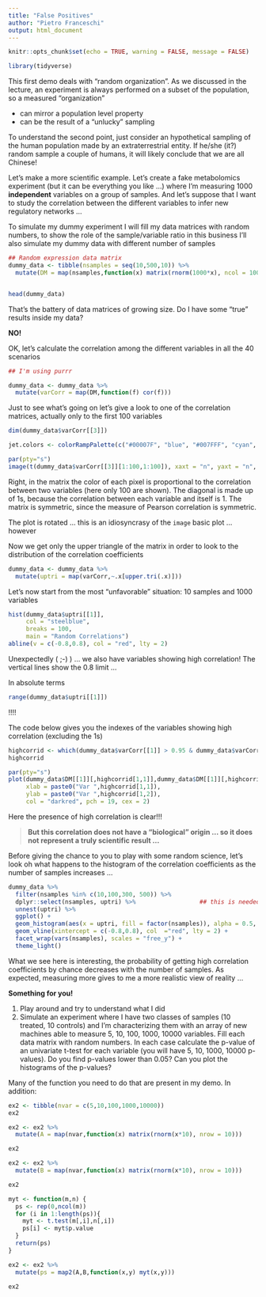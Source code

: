 ```yaml
---
title: "False Positives"
author: "Pietro Franceschi"
output: html_document
---
```


```r
knitr::opts_chunk$set(echo = TRUE, warning = FALSE, message = FALSE)
```


```r
library(tidyverse)
```


This first demo deals with "random organization". As we discussed in the lecture, an experiment is always performed on a subset of the population, so a measured "organization" 

* can mirror a population level property
* can be the result of a "unlucky" sampling

To understand the second point, just consider an hypothetical sampling of the human population made by an extraterrestrial entity. If he/she (it?) random sample a couple of humans, it will likely conclude that we are all Chinese! 

Let's make a more scientific example. Let's create a fake metabolomics experiment (but it can be everything you like ...) where I'm measuring 1000 **independent** variables on a group of samples. And let's suppose that I want to study the correlation between the different variables to infer new regulatory networks ...

To simulate my dummy experiment I will fill my data matrices with random numbers, to show the role of the sample/variable ratio in this business I'll also simulate my dummy data with different number of samples

```r
## Random expression data matrix
dummy_data <- tibble(nsamples = seq(10,500,10)) %>% 
  mutate(DM = map(nsamples,function(x) matrix(rnorm(1000*x), ncol = 1000)))


head(dummy_data)
```

That's the battery of data matrices of growing size. Do I have some "true" results inside my data? 

**NO!**

OK, let's calculate the correlation among the different variables in all the 40 scenarios

```r
## I'm using purrr

dummy_data <- dummy_data %>% 
  mutate(varCorr = map(DM,function(f) cor(f)))
```

Just to see what's going on let's give a look to one of the correlation matrices, actually only to the first 100 variables

```r
dim(dummy_data$varCorr[[3]])

jet.colors <- colorRampPalette(c("#00007F", "blue", "#007FFF", "cyan", "#7FFF7F", "yellow", "#FF7F00", "red", "#7F0000"))

par(pty="s")
image(t(dummy_data$varCorr[[3]][1:100,1:100]), xaxt = "n", yaxt = "n", col = jet.colors(20))
```

Right, in the matrix the color of each pixel is proportional to the correlation between two variables (here only 100 are shown).
The diagonal is made up of 1s, because the correlation between each variable and itself is 1. The matrix is symmetric, since the measure of Pearson correlation is symmetric.

The plot is rotated ... this is an idiosyncrasy of the `image` basic plot ... however


Now we get only the upper triangle of the matrix in order to look to the distribution of the correlation coefficients

```r
dummy_data <- dummy_data %>% 
  mutate(uptri = map(varCorr,~.x[upper.tri(.x)]))
```


Let's now start from the most "unfavorable" situation: 10 samples and 1000 variables

```r
hist(dummy_data$uptri[[1]], 
     col = "steelblue", 
     breaks = 100,
     main = "Random Correlations")
abline(v = c(-0.8,0.8), col = "red", lty = 2)
```


Unexpectedly ( ;-) ) ... we also have variables showing high correlation! The vertical lines show the 0.8 limit ... 

In absolute terms 
```r
range(dummy_data$uptri[[1]])
```
!!!!

The code below gives you the indexes of the variables showing high correlation (excluding the 1s)


```r
highcorrid <- which(dummy_data$varCorr[[1]] > 0.95 & dummy_data$varCorr[[1]] != 1, arr.ind = TRUE)
highcorrid
```


```r
par(pty="s")
plot(dummy_data$DM[[1]][,highcorrid[1,1]],dummy_data$DM[[1]][,highcorrid[1,2]], 
     xlab = paste0("Var ",highcorrid[1,1]), 
     ylab = paste0("Var ",highcorrid[1,2]),
     col = "darkred", pch = 19, cex = 2)
```

Here the presence of high correlation is clear!!!

>**But this correlation does not have a "biological" origin ... so it does not represent a truly scientific result ...**

Before giving the chance to you to play with some random science, let's look oh what happens to the histogram of the correlation coefficients as the number of samples increases ...

```r
dummy_data %>% 
  filter(nsamples %in% c(10,100,300, 500)) %>% 
  dplyr::select(nsamples, uptri) %>%                  ## this is needed because a function called `select` is abiguous
  unnest(uptri) %>% 
  ggplot() + 
  geom_histogram(aes(x = uptri, fill = factor(nsamples)), alpha = 0.5, col = "white", binwidth = 0.05) + 
  geom_vline(xintercept = c(-0.8,0.8), col  ="red", lty = 2) + 
  facet_wrap(vars(nsamples), scales = "free_y") + 
  theme_light()
```

What we see here is interesting, the probability of getting high correlation coefficients by chance decreases with the number of samples. As expected, measuring more gives to me a more realistic view of reality ...

**Something for you!**

1. Play around and try to understand what I did
2. Simulate an experiment where I have two classes of samples (10 treated, 10 controls) and I'm characterizing them with an array of new machines able to measure 5, 10, 100, 1000, 10000 variables. Fill each data matrix with random numbers. In each case calculate the p-value of an univariate t-test for each variable (you will have 5, 10, 1000, 10000 p-values). Do you find p-values lower than 0.05? Can you plot the histograms of the p-values?


Many of the function you need to do that are present in my demo. In addition:

```r
ex2 <- tibble(nvar = c(5,10,100,1000,10000))
ex2
```

```r
ex2 <- ex2 %>% 
  mutate(A = map(nvar,function(x) matrix(rnorm(x*10), nrow = 10)))

ex2
```

```r
ex2 <- ex2 %>% 
  mutate(B = map(nvar,function(x) matrix(rnorm(x*10), nrow = 10)))

ex2
```


```r
myt <- function(m,n) {
  ps <- rep(0,ncol(m))
  for (i in 1:length(ps)){
    myt <- t.test(m[,i],n[,i])
    ps[i] <- myt$p.value
  }
  return(ps)
}
```


```r
ex2 <- ex2 %>% 
  mutate(ps = map2(A,B,function(x,y) myt(x,y)))

ex2
```



